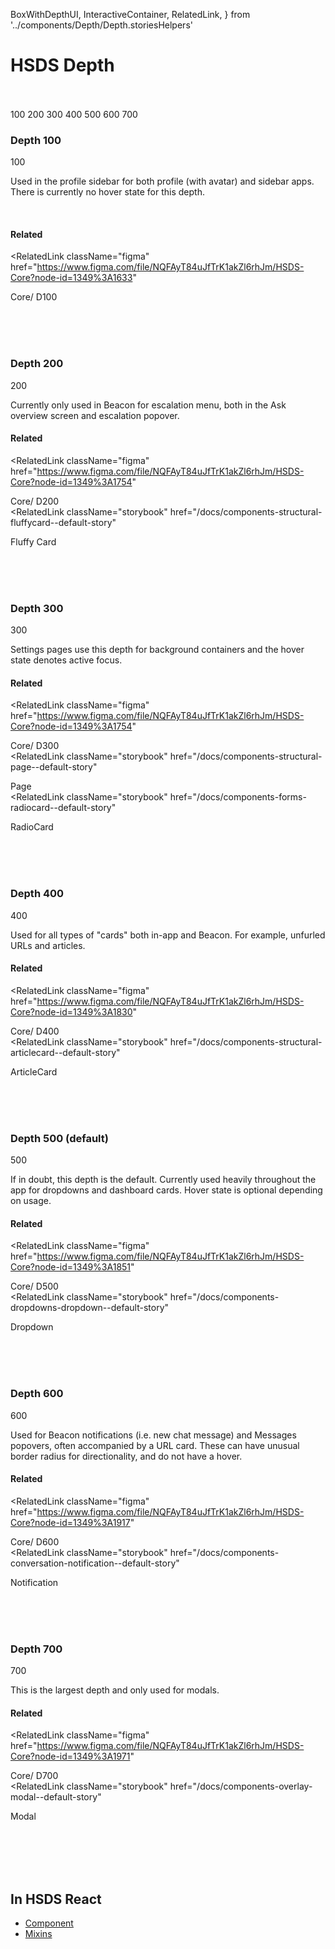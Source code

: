   BoxWithDepthUI,
  InteractiveContainer,
  RelatedLink,
} from '../components/Depth/Depth.storiesHelpers'

<Meta title="Style/2. Depth" />

# HSDS Depth

<br />
<br />

<InteractiveContainer columns={3}>
  <BoxWithDepthUI level={100}>100</BoxWithDepthUI>
  <BoxWithDepthUI level={200}>200</BoxWithDepthUI>
  <BoxWithDepthUI level={300}>300</BoxWithDepthUI>
  <BoxWithDepthUI level={400}>400</BoxWithDepthUI>
  <BoxWithDepthUI level={500}>500</BoxWithDepthUI>
  <BoxWithDepthUI level={600}>600</BoxWithDepthUI>
  <BoxWithDepthUI level={700}>700</BoxWithDepthUI>
</InteractiveContainer>

<br />

### Depth 100

<InteractiveContainer>
  <BoxWithDepthUI level={100}>100</BoxWithDepthUI>
</InteractiveContainer>

Used in the profile sidebar for both profile (with avatar) and sidebar apps. There is currently no hover state for this depth.

<br />

#### Related

<RelatedLink
  className="figma"
  href="https://www.figma.com/file/NQFAyT84uJfTrK1akZl6rhJm/HSDS-Core?node-id=1349%3A1633"
>
  Core/ D100
</RelatedLink>

<br />
<br />
<br />

### Depth 200

<InteractiveContainer>
  <BoxWithDepthUI level={200}>200</BoxWithDepthUI>
</InteractiveContainer>

Currently only used in Beacon for escalation menu, both in the Ask overview screen and escalation popover.

#### Related

<RelatedLink
  className="figma"
  href="https://www.figma.com/file/NQFAyT84uJfTrK1akZl6rhJm/HSDS-Core?node-id=1349%3A1754"
>
  Core/ D200
</RelatedLink>
<br />
<RelatedLink
  className="storybook"
  href="/docs/components-structural-fluffycard--default-story"
>
  Fluffy Card
</RelatedLink>

<br />
<br />
<br />

### Depth 300

<InteractiveContainer>
  <BoxWithDepthUI level={300}>300</BoxWithDepthUI>
</InteractiveContainer>

Settings pages use this depth for background containers and the hover state denotes active focus.

#### Related

<RelatedLink
  className="figma"
  href="https://www.figma.com/file/NQFAyT84uJfTrK1akZl6rhJm/HSDS-Core?node-id=1349%3A1754"
>
  Core/ D300
</RelatedLink>
<br />
<RelatedLink
  className="storybook"
  href="/docs/components-structural-page--default-story"
>
  Page
</RelatedLink>
<br />
<RelatedLink
  className="storybook"
  href="/docs/components-forms-radiocard--default-story"
>
  RadioCard
</RelatedLink>

<br />
<br />
<br />

### Depth 400

<InteractiveContainer>
  <BoxWithDepthUI level={400}>400</BoxWithDepthUI>
</InteractiveContainer>

Used for all types of "cards" both in-app and Beacon. For example, unfurled URLs and articles.

#### Related

<RelatedLink
  className="figma"
  href="https://www.figma.com/file/NQFAyT84uJfTrK1akZl6rhJm/HSDS-Core?node-id=1349%3A1830"
>
  Core/ D400
</RelatedLink>
<br />
<RelatedLink
  className="storybook"
  href="/docs/components-structural-articlecard--default-story"
>
  ArticleCard
</RelatedLink>

<br />
<br />
<br />

### Depth 500 (default)

<InteractiveContainer>
  <BoxWithDepthUI level={500}>500</BoxWithDepthUI>
</InteractiveContainer>

If in doubt, this depth is the default. Currently used heavily throughout the app for dropdowns and dashboard cards. Hover state is optional depending on usage.

#### Related

<RelatedLink
  className="figma"
  href="https://www.figma.com/file/NQFAyT84uJfTrK1akZl6rhJm/HSDS-Core?node-id=1349%3A1851"
>
  Core/ D500
</RelatedLink>
<br />
<RelatedLink
  className="storybook"
  href="/docs/components-dropdowns-dropdown--default-story"
>
  Dropdown
</RelatedLink>

<br />
<br />
<br />

### Depth 600

<InteractiveContainer>
  <BoxWithDepthUI level={600}>600</BoxWithDepthUI>
</InteractiveContainer>

Used for Beacon notifications (i.e. new chat message) and Messages popovers, often accompanied by a URL card. These can have unusual border radius for directionality, and do not have a hover.

#### Related

<RelatedLink
  className="figma"
  href="https://www.figma.com/file/NQFAyT84uJfTrK1akZl6rhJm/HSDS-Core?node-id=1349%3A1917"
>
  Core/ D600
</RelatedLink>
<br />
<RelatedLink
  className="storybook"
  href="/docs/components-conversation-notification--default-story"
>
  Notification
</RelatedLink>

<br />
<br />
<br />

### Depth 700

<InteractiveContainer>
  <BoxWithDepthUI level={700}>700</BoxWithDepthUI>
</InteractiveContainer>

This is the largest depth and only used for modals.

#### Related

<RelatedLink
  className="figma"
  href="https://www.figma.com/file/NQFAyT84uJfTrK1akZl6rhJm/HSDS-Core?node-id=1349%3A1971"
>
  Core/ D700
</RelatedLink>
<br />
<RelatedLink
  className="storybook"
  href="/docs/components-overlay-modal--default-story"
>
  Modal
</RelatedLink>

<br />
<br />
<br />
<br />

## In HSDS React

- [Component](/docs/utilities-ui-convenience-depth--default-story?path=/docs/utilities-ui-convenience-depth--default-story)
- [Mixins](/docs/utilities-ui-convenience-depth--default-story?path=/docs/utilities-ui-convenience-depth--default-story#usage-as-css-mixins)

